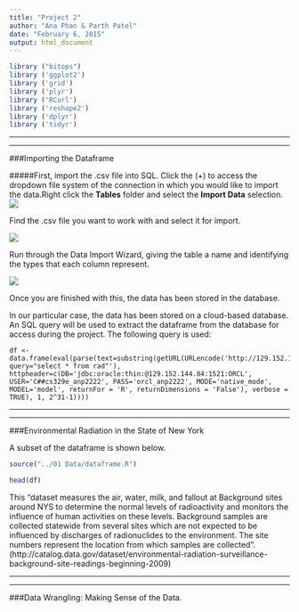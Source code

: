 ```yaml
---
title: "Project 2"
author: "Ana Phan & Parth Patel"
date: "February 6, 2015"
output: html_document
---
```

```r
library ("bitops")
library ('ggplot2')
library ('grid')
library ('plyr')
library ('RCurl')
library ('reshape2')
library ('dplyr')
library ('tidyr')
```
***
***

###Importing the Dataframe


#####First, import the .csv file into SQL. 
Click the (+) to access the dropdown file system of the connection in which you would like to import the data.Right click the __Tables__ folder and select the __Import Data__ selection.
![](./csv_to_sql1.png)

Find the .csv file you want to work with and select it for import.

![](./csv_to_sql2.png)

Run through the Data Import Wizard, giving the table a name and identifying the types that each column represent.


![](./csv_to_sql3.png)

Once you are finished with this, the data has been stored in the database.


In our particular case, the data has been stored on a cloud-based database. An SQL query will be used to extract the dataframe from the database for access during the project. The following query is used:

``` 
df <- data.frame(eval(parse(text=substring(getURL(URLencode('http://129.152.144.84:5001/rest/native/?query="select * from rad"'), httpheader=c(DB='jdbc:oracle:thin:@129.152.144.84:1521:ORCL', USER='C##cs329e_anp2222', PASS='orcl_anp2222', MODE='native_mode', MODEL='model', returnFor = 'R', returnDimensions = 'False'), verbose = TRUE), 1, 2^31-1))))
```
***
***

###Environmental Radiation in the State of New York


A subset of the dataframe is shown below.
```r
source("../01 Data/dataframe.R")

```
```r
head(df)
```


This "dataset measures the air, water, milk, and fallout at Background sites around NYS to determine the normal levels of radioactivity and monitors the influence of human activities on these levels. Background samples are collected statewide from several sites which are not expected to be influenced by discharges of radionuclides to the environment. The site numbers represent the location from which samples are collected". 
(http://catalog.data.gov/dataset/environmental-radiation-surveillance-background-site-readings-beginning-2009)

***
***

###Data Wrangling: Making Sense of the Data.


